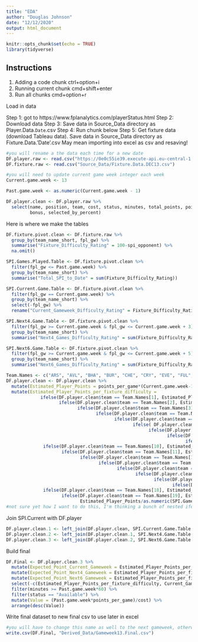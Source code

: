 ```yaml
---
title: "EDA"
author: "Douglas Johnson"
date: "12/12/2020"
output: html_document
---
```


```r
knitr::opts_chunk$set(echo = TRUE)
library(tidyverse)
```

Instructions
------------
1. Adding a code chunk ctrl+option+i
2. Running current chunk cmd+shift+enter
3. Run all chunks cmd+option+r

Load in data

Step 1: got to https://www.fplanalytics.com/playerStatus.html
Step 2: Download data
Step 3: Save data in Source_Data directory as Player.Data.`Date`.csv
Step 4: Run chunk below
Step 5: Get fixture data (download Tableau data). Save data in Source_Data directory as Fixture.Data.'Date'.csv  May mean importing into excel as csv and resaving!
```r
#you will rename a the data each time for a new date
DF.player.raw <- read.csv("https://0e0c55ie39.execute-api.eu-central-1.amazonaws.com/default/fplAnalytics-DownloadPlayerStatusData")
DF.fixture.raw <- read.csv("Source_Data/Fixture.Data.DEC13.csv")
```


```r
#you will need to update current game week integer each week
Current.game.week <- 13

Past.game.week <- as.numeric(Current.game.week - 1)
```


```r
DF.player.clean <- DF.player.raw %>% 
  select(name, position, team, cost, status, minutes, total_points, points_per_game, 
         bonus, selected_by_percent)
```

Here is where we make the tables
```r

DF.fixture.pivot.clean <- DF.fixture.raw %>% 
  group_by(team_name_short, fpl_gw) %>% 
  summarise("Fixture_Difficulty_Rating" = 100-spi_opponent) %>% 
  na.omit() 

SPI.Games.Played.Table <- DF.fixture.pivot.clean %>% 
  filter(fpl_gw <= Past.game.week) %>% 
  group_by(team_name_short) %>% 
  summarise("Total_SPI_to_Date" = sum(Fixture_Difficulty_Rating))

SPI.Current.Game.Table <- DF.fixture.pivot.clean %>% 
  filter(fpl_gw == Current.game.week) %>% 
  group_by(team_name_short) %>% 
  select(-fpl_gw) %>% 
  rename("Current_Gameweek_Difficulty_Rating" = Fixture_Difficulty_Rating)

SPI.Next4.Game.Table <- DF.fixture.pivot.clean %>% 
  filter(fpl_gw >= Current.game.week & fpl_gw <= Current.game.week + 3) %>% 
  group_by(team_name_short) %>% 
  summarise("Next4_Games_Difficulty_Rating" = sum(Fixture_Difficulty_Rating))

SPI.Next6.Game.Table <- DF.fixture.pivot.clean %>% 
  filter(fpl_gw >= Current.game.week & fpl_gw <= Current.game.week + 5) %>% 
  group_by(team_name_short) %>% 
  summarise("Next6_Games_Difficulty_Rating" = sum(Fixture_Difficulty_Rating))
```

```r
Team.Names <- c("ARS", "AVL", "BHA", "BUR", "CHE", "CRY", "EVE", "FUL", "LEE", "LEI", "LIV", "MCI", "MUN", "NEW", "SHU", "SOU", "TOT", "WBA", "WHU", "WOL")
DF.player.clean <- DF.player.clean %>% 
  mutate(Estimated_Player_Points = points_per_game*(Current.game.week-1)) %>% 
  mutate(Estimated_Player_Points_per_fixture_difficulty = 
             ifelse(DF.player.clean$team == Team.Names[1], Estimated_Player_Points/as.numeric(SPI.Games.Played.Table[1, 2]), 
                    ifelse(DF.player.clean$team == Team.Names[2], Estimated_Player_Points/as.numeric(SPI.Games.Played.Table[2, 2]),
                           ifelse(DF.player.clean$team == Team.Names[3], Estimated_Player_Points/as.numeric(SPI.Games.Played.Table[3, 2]),
                                  ifelse(DF.player.clean$team == Team.Names[4], Estimated_Player_Points/as.numeric(SPI.Games.Played.Table[4, 2]),
                                         ifelse(DF.player.clean$team == Team.Names[5], Estimated_Player_Points/as.numeric(SPI.Games.Played.Table[5, 2]),
                                                ifelse( DF.player.clean$team == Team.Names[6], Estimated_Player_Points/as.numeric(SPI.Games.Played.Table[6, 2]),
                                                      ifelse(DF.player.clean$team == Team.Names[7], Estimated_Player_Points/as.numeric(SPI.Games.Played.Table[7, 2]),
                                                             ifelse(DF.player.clean$team == Team.Names[8], Estimated_Player_Points/as.numeric(SPI.Games.Played.Table[8, 2]),
                                                                    ifelse(DF.player.clean$team == Team.Names[9], Estimated_Player_Points/as.numeric(SPI.Games.Played.Table[9, 2]),
              ifelse(DF.player.clean$team == Team.Names[10], Estimated_Player_Points/as.numeric(SPI.Games.Played.Table[10, 2]),
                     ifelse(DF.player.clean$team == Team.Names[11], Estimated_Player_Points/as.numeric(SPI.Games.Played.Table[11, 2]),
                            ifelse(DF.player.clean$team == Team.Names[12], Estimated_Player_Points/as.numeric(SPI.Games.Played.Table[12, 2]),
                                   ifelse(DF.player.clean$team == Team.Names[13], Estimated_Player_Points/as.numeric(SPI.Games.Played.Table[13, 2]),
                                          ifelse(DF.player.clean$team == Team.Names[14], Estimated_Player_Points/as.numeric(SPI.Games.Played.Table[14, 2]),
                                                 ifelse(DF.player.clean$team == Team.Names[15], Estimated_Player_Points/as.numeric(SPI.Games.Played.Table[15, 2]),
                                                        ifelse(DF.player.clean$team == Team.Names[16], Estimated_Player_Points/as.numeric(SPI.Games.Played.Table[16, 2]),
                                                               ifelse(DF.player.clean$team == Team.Names[17], Estimated_Player_Points/as.numeric(SPI.Games.Played.Table[17, 2]),
              ifelse(DF.player.clean$team == Team.Names[18], Estimated_Player_Points/as.numeric(SPI.Games.Played.Table[18, 2]),
                     ifelse(DF.player.clean$team == Team.Names[19], Estimated_Player_Points/as.numeric(SPI.Games.Played.Table[19, 2]), 
                            Estimated_Player_Points/as.numeric(SPI.Games.Played.Table[20, 2])))))))))))))))))))))
#not sure yet how I want to do this, I'm thinking a bunch of nested ifelse for each team, I cant think of a better way to do it honestly, other than doing it by hand individually for each team, but nested ifelse should work
```

Join SPI.Current with DF.player
```r
DF.player.clean.1 <- left_join(DF.player.clean, SPI.Current.Game.Table %>% rename(team = team_name_short))
DF.player.clean.2 <- left_join(DF.player.clean.1, SPI.Next4.Game.Table %>% rename(team = team_name_short))
DF.player.clean.3 <- left_join(DF.player.clean.2, SPI.Next6.Game.Table %>% rename(team = team_name_short))
```

Build final
```r
DF.Final <- DF.player.clean.3 %>% 
  mutate(Expected_Point_Current_Gameweek = Estimated_Player_Points_per_fixture_difficulty*Current_Gameweek_Difficulty_Rating) %>% 
  mutate(Expected_Point_Next4_Gameweek = Estimated_Player_Points_per_fixture_difficulty*Next4_Games_Difficulty_Rating) %>% 
  mutate(Expected_Point_Next6_Gameweek = Estimated_Player_Points_per_fixture_difficulty*Next6_Games_Difficulty_Rating) %>% 
  select(-c(Estimated_Player_Points_per_fixture_difficulty, Current_Gameweek_Difficulty_Rating, Next4_Games_Difficulty_Rating, Next6_Games_Difficulty_Rating)) %>% 
  filter(minutes >= Past.game.week*60) %>% 
  filter(status == "Available") %>% 
  mutate(Value = (Past.game.week*points_per_game)/cost) %>% 
  arrange(desc(Value))
```

Write final dataset to new final csv to use later in excel
```r
#you will have to change this name as well to the next gameweek, otherwise you will overwrite it 
write.csv(DF.Final, "Derived_Data/Gameweek13.Final.csv")
```


